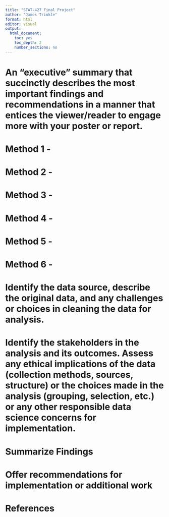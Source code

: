 ```yaml
---
title: "STAT-427 Final Project"
author: "James Trinkle"
format: html
editor: visual
output:
  html_document: 
    toc: yes
    toc_depth: 2
    number_sections: no
---
```


## 

# An "executive" summary that succinctly describes the most important findings and recommendations in a manner that entices the viewer/reader to engage more with your poster or report.

# Method 1 -

# Method 2 -

# Method 3 -

# Method 4 -

# Method 5 -

# Method 6 -

# Identify the data source, describe the original data, and any challenges or choices in cleaning the data for analysis.

# Identify the stakeholders in the analysis and its outcomes. Assess any ethical implications of the data (collection methods, sources, structure) or the choices made in the analysis (grouping, selection, etc.) or any other responsible data science concerns for implementation.

# Summarize Findings

# Offer recommendations for implementation or additional work

# References
